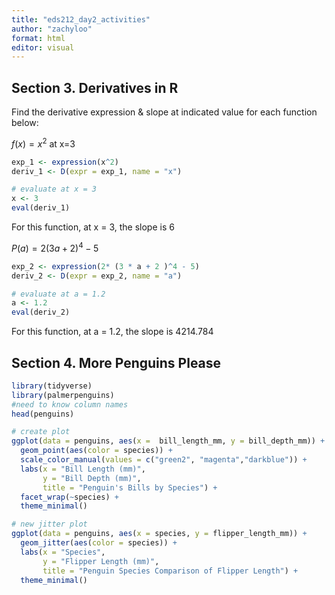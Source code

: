 ```yaml
---
title: "eds212_day2_activities"
author: "zachyloo"
format: html
editor: visual
---
```


## Section 3. Derivatives in R

Find the derivative expression & slope at indicated value for each function below:

$f(x) = x^2$ at x=3

```r
exp_1 <- expression(x^2)
deriv_1 <- D(expr = exp_1, name = "x")

# evaluate at x = 3
x <- 3
eval(deriv_1)
```

For this function, at x = 3, the slope is 6

$P(a) = 2(3a + 2)^4 - 5$

```r
exp_2 <- expression(2* (3 * a + 2 )^4 - 5)
deriv_2 <- D(expr = exp_2, name = "a")

# evaluate at a = 1.2
a <- 1.2
eval(deriv_2)
```

For this function, at a = 1.2, the slope is 4214.784

## Section 4. More Penguins Please

```r
library(tidyverse)
library(palmerpenguins)
#need to know column names
head(penguins)
```

```r
# create plot
ggplot(data = penguins, aes(x =  bill_length_mm, y = bill_depth_mm)) + 
  geom_point(aes(color = species)) + 
  scale_color_manual(values = c("green2", "magenta","darkblue")) +
  labs(x = "Bill Length (mm)",
       y = "Bill Depth (mm)",
       title = "Penguin's Bills by Species") +
  facet_wrap(~species) +
  theme_minimal()
```

```r
# new jitter plot
ggplot(data = penguins, aes(x = species, y = flipper_length_mm)) + 
  geom_jitter(aes(color = species)) +
  labs(x = "Species",
       y = "Flipper Length (mm)",
       title = "Penguin Species Comparison of Flipper Length") + 
  theme_minimal()
```
